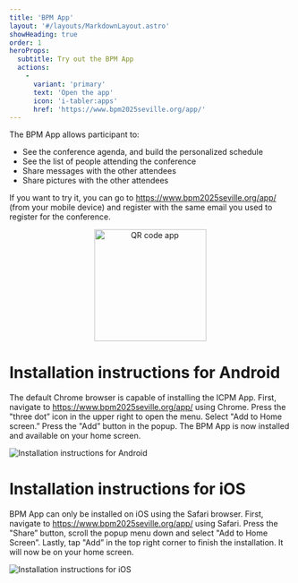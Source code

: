 ```yaml
---
title: 'BPM App'
layout: '#/layouts/MarkdownLayout.astro'
showHeading: true
order: 1
heroProps:
  subtitle: Try out the BPM App 
  actions:
    - 
      variant: 'primary'
      text: 'Open the app'
      icon: 'i-tabler:apps'
      href: 'https://www.bpm2025seville.org/app/'
---
```


The BPM App allows participant to:

- See the conference agenda, and build the personalized schedule
- See the list of people attending the conference
- Share messages with the other attendees
- Share pictures with the other attendees

If you want to try it, you can go to https://www.bpm2025seville.org/app/ (from your mobile device) and register with the same email you used to register for the conference.

<p align="center">
  <img src="/program/qr-app.png" alt="QR code app" width="200"/>
</p>

# Installation instructions for Android

The default Chrome browser is capable of installing the ICPM App. First, navigate to https://www.bpm2025seville.org/app/ using Chrome. Press the "three dot” icon in the upper right to open the menu. Select "Add to Home screen.” Press the "Add” button in the popup. The BPM App is now installed and available on your home screen.

![Installation instructions for Android](/program/image-android.png)

# Installation instructions for iOS

BPM App can only be installed on iOS using the Safari browser. First, navigate to https://www.bpm2025seville.org/app/ using Safari. Press the "Share” button, scroll the popup menu down and select "Add to Home Screen”. Lastly, tap "Add” in the top right corner to finish the installation. It will now be on your home screen.

![Installation instructions for iOS](/program/image-iphone.png)
